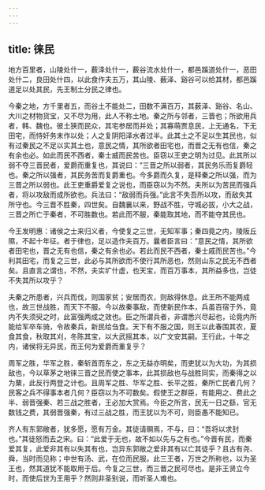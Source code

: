 ```yaml
---
---
---
```

title: 徕民
---




地方百里者，山陵处什一，薮泽处什一，薮谷流水处什一，都邑蹊道处什一，恶田处什二，良田处什四，以此食作夫五万，其山陵、薮泽、谿谷可以给其材，都邑蹊道足以处其民，先王制土分民之律也。

今秦之地，方千里者五，而谷土不能处二，田数不满百万，其薮泽、谿谷、名山、大川之材物货宝，又不尽为用，此人不称土地。秦之所与邻者，三晋也；所欲用兵者，韩、魏也。彼土狭而民众，其宅参居而并处；其寡萌贾息民，上无通名，下无田宅，而恃奸务末作以处；人之复阴阳泽水者过半。此其土之不足以生其民也，似有过秦民之不足以实其土也，意民之情，其所欲者田宅也，而晋之无有也信，秦之有余也必。如此而民不西者，秦士威而民苦也。臣窃以王吏之明为过见。此其所以弱不夺三晋民者，爱爵而重复也，其说曰：“三晋之所以弱者，其民务乐而复爵轻也。秦之所以强者，其民务苦而复爵重也。今多爵而久复，是释秦之所以强，而为三晋之所以弱也。此王吏重爵爱复之说也，而臣窃以为不然。夫所以为苦民而强兵者，将以攻敌而成所欲也。兵法曰：“敌弱而兵强。”此言不失吾所以攻，而敌失其所守也。今三晋不胜秦，四世矣。自魏襄以来，野战不胜，守城必拔，小大之战，三晋之所亡于秦者，不可胜数也。若此而不服，秦能取其地，而不能夺其民也。

今王发明惠：诸侯之士来归义者，今使复之三世，无知军事；秦四竟之内，陵阪丘隰，不起十年征。者于律也，足以造作夫百万。曩者臣言曰：“意民之情，其所欲者田宅也，晋之无有也信，秦之有余也必。若此而民不西者，秦士戚而民苦也。”今利其田宅，而复之三世，此必与其所欲而不使行其所恶也，然则山东之民无不西者矣。且直言之谓也，不然，夫实圹什虚，也天宝，而百万事本，其所益多也，岂徒不失其所以攻乎？

夫秦之所患者，兴兵而伐，则国家贫；安居而农，则敌得休息。此王所不能两成也，故三世战胜，而天下不服。今以故秦事敌，而使新民作本，兵虽百宿于外，竟内不失须臾之时，此富强两成之效也。臣之所谓兵者，非谓悉兴尽起也，论竟内所能给军卒车骑，令故秦兵，新民给刍食。天下有不服之国，则王以此春围其农，夏食其食，秋取其刈，冬陈其宝，以大武摇其本，以广文安其嗣。王行此，十年之内，诸侯将无异民，而王何为爱爵而重复乎？

周军之胜，华军之胜，秦斩首而东之，东之无益亦明矣，而吏犹以为大功，为其损敌也，今以草茅之地徕三晋之民而使之事本，此其损敌也与战胜同实，而秦得之以为粟，此反行两登之计也。且周军之胜、华军之胜、长平之胜，秦所亡民者几何？民客之兵不得事本者几何？臣窃以为不可数矣。假使王之群臣，有能用之、费此之半、弱晋强秦、若三战之胜者，王必加大赏焉。今臣之所言，民无一日之繇，官无数钱之费，其弱晋强秦，有过三战之胜，而王犹以为不可，则臣愚不能知已。

齐人有东郭敞者，犹多愿，愿有万金。其徒请赒焉，不与，曰：“吾将以求封也。”其徒怒而去之宋。曰：“此爱于无也，故不如以先与之有也。”今晋有民，而秦爱其复，此爱非其有以失其有也，岂异东郭敞之爱非其有以亡其徒乎？且古有尧、舜，当时而见称；中世有汤、武，在位而民服。此三王者，万世之所称也，以为圣王也，然其道犹不能取用于后。今复之三世，而三晋之民可尽也。是非王贤立今时，而使后世为王用乎？然则非圣别说，而听圣人难也。